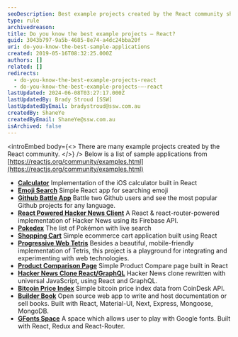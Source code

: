 ```yaml
---
seoDescription: Best example projects created by the React community showcase innovative apps and tools built using React's flexible architecture.
type: rule
archivedreason:
title: Do you know the best example projects – React?
guid: 3043b797-9a5b-4685-8e74-a4dc24bba20f
uri: do-you-know-the-best-sample-applications
created: 2019-05-16T08:32:25.000Z
authors: []
related: []
redirects:
  - do-you-know-the-best-example-projects-react
  - do-you-know-the-best-example-projects-–-react
lastUpdated: 2024-06-08T03:27:17.000Z
lastUpdatedBy: Brady Stroud [SSW]
lastUpdatedByEmail: bradystroud@ssw.com.au
createdBy: ShaneYe
createdByEmail: ShaneYe@ssw.com.au
isArchived: false
---
```


<introEmbed
  body={<>
There are many example projects created by the React community.
  </>}
/>
Below is a list of sample applications from [https://reactjs.org/community/examples.html](https://reactjs.org/community/examples.html)

- **[Calculator](https://github.com/ahfarmer/calculator)** Implementation of the iOS calculator built in React
- **[Emoji Search](https://github.com/ahfarmer/emoji-search)** Simple React app for searching emoji
- **[Github Battle App](https://react-githubbattle.netlify.app/)** Battle two Github users and see the most popular Github projects for any language.
- **[React Powered Hacker News Client](https://github.com/insin/react-hn)** A React & react-router-powered implementation of Hacker News using its Firebase API.
- **[Pokedex](https://github.com/alik0211/pokedex)** The list of Pokémon with live search
- **[Shopping Cart](https://github.com/jeffersonRibeiro/react-shopping-cart)** Simple ecommerce cart application built using React
- **[Progressive Web Tetris](https://github.com/skidding/flatris)** Besides a beautiful, mobile-friendly implementation of Tetris, this project is a playground for integrating and experimenting with web technologies.
- **[Product Comparison Page](https://github.com/Rhymond/product-compare-react)** Simple Product Compare page built in React
- **[Hacker News Clone React/GraphQL](https://github.com/clintonwoo/hackernews-react-graphql)** Hacker News clone rewritten with universal JavaScript, using React and GraphQL.
- **[Bitcoin Price Index](https://github.com/mrkjlchvz/bitcoin-price-index)** Simple bitcoin price index data from CoinDesk API.
- **[Builder Book](https://github.com/builderbook/builderbook)** Open source web app to write and host documentation or sell books. Built with React, Material-UI, Next, Express, Mongoose, MongoDB.
- **[GFonts Space](https://github.com/pankajladhar/GFontsSpace)** A space which allows user to play with Google fonts. Built with React, Redux and React-Router.
